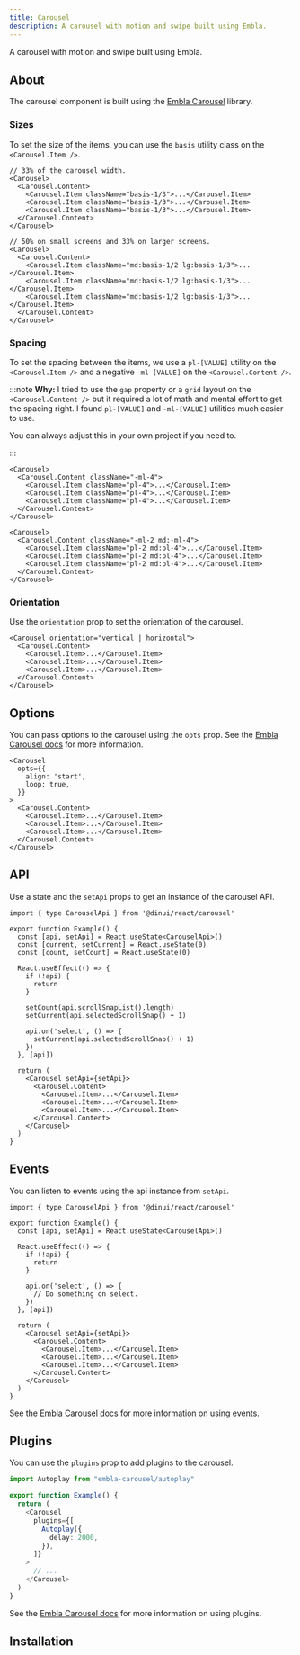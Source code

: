 ```yaml
---
title: Carousel
description: A carousel with motion and swipe built using Embla.
---
```


A carousel with motion and swipe built using Embla.


<Example path="ui/carousel/demo" />

## About

The carousel component is built using the [Embla Carousel](https://www.embla-carousel.com/) library.

### Sizes

To set the size of the items, you can use the `basis` utility class on the `<Carousel.Item />`.

<Example path="ui/carousel/size" />

```tsx title="Example" showLineNumbers {4-6}
// 33% of the carousel width.
<Carousel>
  <Carousel.Content>
    <Carousel.Item className="basis-1/3">...</Carousel.Item>
    <Carousel.Item className="basis-1/3">...</Carousel.Item>
    <Carousel.Item className="basis-1/3">...</Carousel.Item>
  </Carousel.Content>
</Carousel>
```

```tsx title="Responsive" showLineNumbers {4-6}
// 50% on small screens and 33% on larger screens.
<Carousel>
  <Carousel.Content>
    <Carousel.Item className="md:basis-1/2 lg:basis-1/3">...</Carousel.Item>
    <Carousel.Item className="md:basis-1/2 lg:basis-1/3">...</Carousel.Item>
    <Carousel.Item className="md:basis-1/2 lg:basis-1/3">...</Carousel.Item>
  </Carousel.Content>
</Carousel>
```

### Spacing

To set the spacing between the items, we use a `pl-[VALUE]` utility on the `<Carousel.Item />` and a negative `-ml-[VALUE]` on the `<Carousel.Content />`.

:::note
**Why:** I tried to use the `gap` property or a `grid` layout on the `<Carousel.Content />` but it required a lot of math and mental effort to get the spacing right. I found
`pl-[VALUE]` and `-ml-[VALUE]` utilities much easier to use.

You can always adjust this in your own project if you need to.

:::

<Example path="ui/carousel/spacing" />

```tsx title="Example" showLineNumbers /-ml-4/ /pl-4/
<Carousel>
  <Carousel.Content className="-ml-4">
    <Carousel.Item className="pl-4">...</Carousel.Item>
    <Carousel.Item className="pl-4">...</Carousel.Item>
    <Carousel.Item className="pl-4">...</Carousel.Item>
  </Carousel.Content>
</Carousel>
```

```tsx title="Responsive" showLineNumbers /-ml-2/ /pl-2/ /md:-ml-4/ /md:pl-4/
<Carousel>
  <Carousel.Content className="-ml-2 md:-ml-4">
    <Carousel.Item className="pl-2 md:pl-4">...</Carousel.Item>
    <Carousel.Item className="pl-2 md:pl-4">...</Carousel.Item>
    <Carousel.Item className="pl-2 md:pl-4">...</Carousel.Item>
  </Carousel.Content>
</Carousel>
```

### Orientation

Use the `orientation` prop to set the orientation of the carousel.

<Example path="ui/carousel/orientation" />

```tsx showLineNumbers /vertical | horizontal/
<Carousel orientation="vertical | horizontal">
  <Carousel.Content>
    <Carousel.Item>...</Carousel.Item>
    <Carousel.Item>...</Carousel.Item>
    <Carousel.Item>...</Carousel.Item>
  </Carousel.Content>
</Carousel>
```

## Options

You can pass options to the carousel using the `opts` prop. See the [Embla Carousel docs](https://www.embla-carousel.com/api/options/) for more information.

```tsx showLineNumbers {2-5}
<Carousel
  opts={{
    align: 'start',
    loop: true,
  }}
>
  <Carousel.Content>
    <Carousel.Item>...</Carousel.Item>
    <Carousel.Item>...</Carousel.Item>
    <Carousel.Item>...</Carousel.Item>
  </Carousel.Content>
</Carousel>
```

## API

Use a state and the `setApi` props to get an instance of the carousel API.

<Example path="ui/carousel/api" />

```tsx showLineNumbers {1,4,22}
import { type CarouselApi } from '@dinui/react/carousel'

export function Example() {
  const [api, setApi] = React.useState<CarouselApi>()
  const [current, setCurrent] = React.useState(0)
  const [count, setCount] = React.useState(0)

  React.useEffect(() => {
    if (!api) {
      return
    }

    setCount(api.scrollSnapList().length)
    setCurrent(api.selectedScrollSnap() + 1)

    api.on('select', () => {
      setCurrent(api.selectedScrollSnap() + 1)
    })
  }, [api])

  return (
    <Carousel setApi={setApi}>
      <Carousel.Content>
        <Carousel.Item>...</Carousel.Item>
        <Carousel.Item>...</Carousel.Item>
        <Carousel.Item>...</Carousel.Item>
      </Carousel.Content>
    </Carousel>
  )
}
```

## Events

You can listen to events using the api instance from `setApi`.

```tsx showLineNumbers {1,4-14,16}
import { type CarouselApi } from '@dinui/react/carousel'

export function Example() {
  const [api, setApi] = React.useState<CarouselApi>()

  React.useEffect(() => {
    if (!api) {
      return
    }

    api.on('select', () => {
      // Do something on select.
    })
  }, [api])

  return (
    <Carousel setApi={setApi}>
      <Carousel.Content>
        <Carousel.Item>...</Carousel.Item>
        <Carousel.Item>...</Carousel.Item>
        <Carousel.Item>...</Carousel.Item>
      </Carousel.Content>
    </Carousel>
  )
}
```

See the [Embla Carousel docs](https://www.embla-carousel.com/api/events/) for more information on using events.

## Plugins

You can use the `plugins` prop to add plugins to the carousel.

```ts showLineNumbers {1,6-10}
import Autoplay from "embla-carousel/autoplay"

export function Example() {
  return (
    <Carousel
      plugins={[
        Autoplay({
          delay: 2000,
        }),
      ]}
    >
      // ...
    </Carousel>
  )
}
```

<Example path="ui/carousel/plugin" />

See the [Embla Carousel docs](https://www.embla-carousel.com/api/plugins/) for more information on using plugins.

## Installation


<InstallationGuide path="ui/carousel" />

